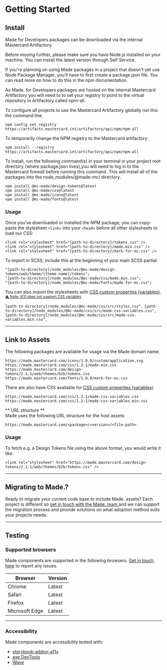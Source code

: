 
<Meta title="Hello/Getting Started" />

# Getting Started

## Install

Made for Developers packages can be downloaded via the internal Mastercard Artifactory.

Before moving further, please make sure you have Node.js installed on your machine. You can install the latest version through Self Service.

If you're planning on using Made packages in a project that doesn't yet use Node Package Manager, you'll have to first create a package.json file. You can read more on how to do this in the npm documentation.

As Made. for Developers packages are hosted on the internal Mastercard Artifactory you will need to 
to set your registry to point to the virtual repository in Artifactory called npm-all.

To configure all projects to use the Mastercard Artifactory globally run this the command line.

```
npm config set registry https://artifacts.mastercard.int/artifactory/api/npm/npm-all
```

To temporarily change the NPM registry to the Mastercard artifactory:

```
npm install --registry https://artifacts.mastercard.int/artifactory/api/npm/npm-all
```

To install, run the following command(s) in your terminal in your project root directory (where package.json lives),you will need to log in to the Mastercard firewall before running this command. This will install all of the packages into the node_modules/@made-mc/ directory.

```
npm install @mc-made/design-tokens@latest
npm install @mc-made/css@latest
npm install @mc-made/icons@latest
npm install @mc-made/fonts@latest
```

### Usage

Once you’ve downloaded or installed the NPM package, you can copy-paste the stylesheet `<link>` into your `<head>` before all other stylesheets to load our CSS:

```
<link rel="stylesheet" href="[path-to-directory]/tokens.css" />
<link rel="stylesheet" href="[path-to-directory]/made.min.css" />
<link rel="stylesheet" href="[path-to-directory]/mark-for-mc.css" />
```

To import in SCSS, include this at the beginning of your main SCSS partial:

```
"[path-to-directory]/node_modules/@mc-made/design-tokens/web/theme/[theme-name]/tokens";
"[path-to-directory]/node_modules/@mc-made/css/made.min.css";
"[path-to-directory]/node_modules/@mc-made/fonts/made-for-mc.css";
```

You can also import the stylesheets with [CSS custom properties (variables)](https://developer.mozilla.org/en-US/docs/Web/CSS/Using_CSS_custom_properties). 
<small><a href="https://caniuse.com/?search=custom%20properties" target="_blank"> ⚠️ Note: IE11 does not support CSS variables</a></small>

`[path-to-directory]/node_modules/@mc-made/css/src/styles.css",`
`[path-to-directory]/node_modules/@mc-made/css/src/made-css-variables.css",`
`[path-to-directory]/node_modules/@mc-made/css/src/made-css-variables.min.css",`

---

## Link to Assets

The following packages are available for usage via the Made domain name.

```
https://made.mastercard.com/icons/1.0.0/custom/application.svg
https://made.mastercard.com/css/1.2.1/made.min.css
https://made.mastercard.com/design-tokens/2.1.1/web/themes/b2b/tokens.css
https://made.mastercard.com/fonts/1.0.0/mark-for-mc.css
```

There are also have CSS available for [CSS custom properties (variables)](https://developer.mozilla.org/en-US/docs/Web/CSS/Using_CSS_custom_properties)

```
https://made.mastercard.com/css/1.2.1/made-css-variables.css
https://made.mastercard.com/css/1.2.1/made-css-variables.min.css
```

** URL structure **  
Made uses the following URL structure for the host assets:

`https://made.mastercard.com/<package>/<version>/<file-path>`

### Usage

To fetch e.g. a Design Tokens file using the above format, you would write it like:


`<link rel="stylesheet" href="https://made.mastercard.com/design-tokens/2.1.1/web/themes/b2b/tokens.css" />`


---

## Migrating to Made.?

Ready to  migrate your current code base to include Made. assets? Each project is different so <a href="https://teams.microsoft.com/l/channel/19%3a2f8b0424ebb647dc8f647f3aa1986733%40thread.skype/%25F0%259F%2592%258EDesign%2520Systems?groupId=50277c80-d4e5-4acf-806c-256c7b81fae9&tenantId=f06fa858-824b-4a85-aacb-f372cfdc282e" target="_blank">get in touch with the Made. team </a> 
and we can support the migration process and provide solutions on what adoption method suits your projects needs. 

---


## Testing

### Supported browsers

Made components are supported in the following browsers. <a href="https://teams.microsoft.com/l/channel/19%3a2f8b0424ebb647dc8f647f3aa1986733%40thread.skype/%25F0%259F%2592%258EDesign%2520Systems?groupId=50277c80-d4e5-4acf-806c-256c7b81fae9&tenantId=f06fa858-824b-4a85-aacb-f372cfdc282e" target="_blank">Get in touch here</a> to report any issues.

| Browser        | Version |
| -------------- | ------- |
| Chrome         | Latest    |
| Safari         | Latest    |
| Firefox        | Latest    |
| Microsoft Edge | Latest    |


---


### Accessibility

Made components are accessibility tested with:

- [storybook-addon-a11y](https://storybook.js.org/addons/@storybook/addon-a11y)
- [axe DevTools](https://www.deque.com/axe/devtools/)
- [Wave](https://wave.webaim.org/extension/)
